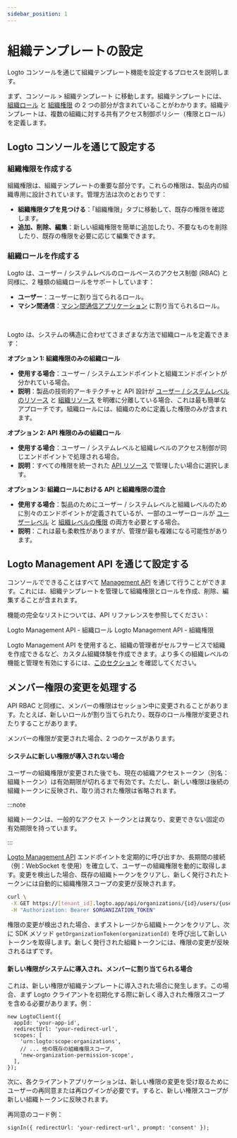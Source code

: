 ```yaml
---
sidebar_position: 1
---
```


# 組織テンプレートの設定

Logto コンソールを通じて組織テンプレート機能を設定するプロセスを説明します。

まず、<CloudLink to="/organization-template">コンソール > 組織テンプレート</CloudLink> に移動します。組織テンプレートには、[組織ロール](/authorization/organization-template#organization-role) と [組織権限](/authorization/organization-template#organization-permission) の 2 つの部分が含まれていることがわかります。組織テンプレートは、複数の組織に対する共有アクセス制御ポリシー（権限とロール）を定義します。

## Logto コンソールを通じて設定する

### 組織権限を作成する

組織権限は、組織テンプレートの重要な部分です。これらの権限は、製品内の組織専用に設計されています。管理方法は次のとおりです：

- **組織権限タブを見つける**：「組織権限」タブに移動して、既存の権限を確認します。
- **追加、削除、編集**：新しい組織権限を簡単に追加したり、不要なものを削除したり、既存の権限を必要に応じて編集できます。

### 組織ロールを作成する

Logto は、ユーザー / システムレベルのロールベースのアクセス制御 (RBAC) と同様に、2 種類の組織ロールをサポートしています：

- **ユーザー**：ユーザーに割り当てられるロール。
- **マシン間通信**：[マシン間通信アプリケーション](/quick-starts/m2m) に割り当てられるロール。

<br />

Logto は、システムの構造に合わせてさまざまな方法で組織ロールを定義できます：

**オプション 1: 組織権限のみの組織ロール**

- **使用する場合**：ユーザー / システムエンドポイントと組織エンドポイントが分かれている場合。
- **説明**：製品の技術的アーキテクチャと API 設計が [ユーザー / システムレベルのリソース](/authorization/role-based-access-control#permissionsscopes) と [組織リソース](/authorization/organization-template#organization-permission) を明確に分離している場合、これは最も簡単なアプローチです。組織ロールには、組織のために定義した権限のみが含まれます。

**オプション 2: API 権限のみの組織ロール**

- **使用する場合**：ユーザー / システムレベルと組織レベルのアクセス制御が同じエンドポイントで処理される場合。
- **説明**：すべての権限を統一された [API リソース](/authorization/api-resources) で管理したい場合に選択します。

**オプション 3: 組織ロールにおける API と組織権限の混合**

- **使用する場合**：製品のためにユーザー / システムレベルと組織レベルのために別々のエンドポイントが定義されているが、一部のユーザーロールが [ユーザーレベル](/authorization/role-based-access-control#permissionsscopes) と [組織レベルの権限](/authorization/organization-template#organization-permission) の両方を必要とする場合。
- **説明**：これは最も柔軟性がありますが、管理が最も複雑になる可能性があります。

## Logto Management API を通じて設定する

コンソールでできることはすべて [Management API](/integrate-logto/interact-with-management-api) を通じて行うことができます。これには、組織テンプレートを管理して組織権限とロールを作成、削除、編集することが含まれます。

機能の完全なリストについては、API リファレンスを参照してください：

<Url href="https://openapi.logto.io/operation/operation-updateorganizationrole">
  Logto Management API - 組織ロール
</Url>

<Url href="https://openapi.logto.io/operation/operation-listorganizationscopes">
  Logto Management API - 組織権限
</Url>

Logto Management API を使用すると、組織の管理者がセルフサービスで組織を作成できるなど、カスタム組織体験を作成できます。より多くの組織レベルの機能と管理を有効にするには、[このセクション](/end-user-flows/organization-experience/) を確認してください。

## メンバー権限の変更を処理する

API RBAC と同様に、メンバーの権限はセッション中に変更されることがあります。たとえば、新しいロールが割り当てられたり、既存のロール権限が変更されたりすることがあります。

メンバーの権限が変更された場合、2 つのケースがあります。

#### システムに新しい権限が導入されない場合

ユーザーの組織権限が変更された後でも、現在の組織アクセストークン（別名：組織トークン）は有効期限が切れるまで有効です。ただし、新しい権限は後続の組織トークンに反映され、取り消された権限は省略されます。

:::note

組織トークンは、一般的なアクセス トークンとは異なり、変更できない固定の有効期限を持っています。

:::

[Logto Management API](/integrate-logto/interact-with-management-api/) エンドポイントを定期的に呼び出すか、長期間の接続（例：WebSocket を使用）を確立して、ユーザーの組織権限を動的に取得します。変更を検出した場合、既存の組織トークンをクリアし、新しく発行されたトークンには自動的に組織権限スコープの変更が反映されます。

```bash
curl \
 -X GET https://[tenant_id].logto.app/api/organizations/{id}/users/{userId}/scopes \
 -H "Authorization: Bearer $ORGANIZATION_TOKEN"
```

権限の変更が検出された場合、まずストレージから組織トークンをクリアし、次に SDK メソッド `getOrganizationToken(organizationId)` を呼び出して新しいトークンを取得します。新しく発行された組織トークンには、権限の変更が反映されるはずです。

#### 新しい権限がシステムに導入され、メンバーに割り当てられる場合

これは、新しい権限が組織テンプレートに導入された場合に発生します。この場合、まず Logto クライアントを初期化する際に新しく導入された権限スコープを含める必要があります。例：

```tsx
new LogtoClient({
  appId: 'your-app-id',
  redirectUrl: 'your-redirect-url',
  scopes: [
    'urn:logto:scope:organizations',
    // ... 他の既存の組織権限スコープ,
    'new-organization-permission-scope',
  ],
});
```

次に、各クライアントアプリケーションは、新しい権限の変更を受け取るためにユーザーの再同意または再ログインが必要です。すると、新しい権限スコープが新しい組織トークンに反映されます。

再同意のコード例：

```tsx
signIn({ redirectUrl: 'your-redirect-url', prompt: 'consent' });
```
